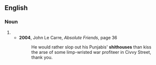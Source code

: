 ==English==
===Noun===
#{{plural of|shithouse}}
#*'''2004''', John Le Carre, ''Absolute Friends'', page 36
#*:He would rather slop out his Punjabis' '''shithouses''' than kiss the arse of some limp-wristed war profiteer in Civvy Street, thank you.
